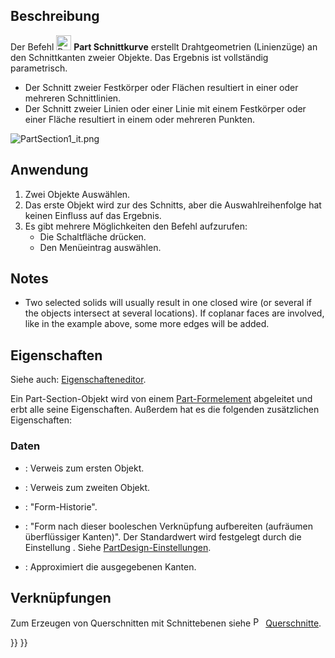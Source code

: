 <languages/>

{{Docnav/de
|[[Part_Sweep/de |Austragung]]
|[[Part_CrossSections/de |Querschnitte]]
|[[Part_Workbench/de |Part]]
|IconL=Part_Sweep.svg
|IconR=Part_CrossSections.svg
|IconC=Workbench_Part.svg
}}

{{GuiCommand/de
|Name=Part Section
|Name/de=Part Schnittkurve
|MenuLocation=Formteil → Schnittkurve
|Workbenches=[[Part_Workbench/de|Part]]
|SeeAlso=[[Part_CrossSections/de|Part Querschnitte]]
}}

<span id="Description"></span>
==Beschreibung== 

Der Befehl [[Image:Part_Section.svg|24px|link=]] '''Part Schnittkurve''' erstellt Drahtgeometrien (Linienzüge) an den Schnittkanten zweier Objekte. Das Ergebnis ist vollständig parametrisch.

* Der Schnitt zweier Festkörper oder Flächen resultiert in einer oder mehreren Schnittlinien.
* Der Schnitt zweier Linien oder einer Linie mit einem Festkörper oder einer Fläche resultiert in einem oder mehreren Punkten.

[[Image:PartSection1_it.png]]
{{Caption|Ein Würfel mit einem Zylinder geschnitten}}

<span id="Usage"></span>
==Anwendung==

<div class="mw-translate-fuzzy">
# Zwei Objekte Auswählen.
# Das erste Objekt wird zur {{PropertyData/de|Basis}} des Schnitts, aber die Auswahlreihenfolge hat keinen Einfluss auf das Ergebnis.
# Es gibt mehrere Möglichkeiten den Befehl aufzurufen:
#* Die Schaltfläche {{Button|[[Image:Part_Section.svg|16px|link=]] [[Part_Section/de|Schnittkurve]]}} drücken.
#* Den Menüeintrag {{MenuCommand|Part → [[Image:Part_Section.svg|16px|link=]] Schnittkurve}} auswählen.
</div>

<div lang="en" dir="ltr" class="mw-content-ltr">
==Notes==
</div>

<div lang="en" dir="ltr" class="mw-content-ltr">
* Two selected solids will usually result in one closed wire (or several if the objects intersect at several locations). If coplanar faces are involved, like in the example above, some more edges will be added.
</div>

<span id="Properties"></span>
==Eigenschaften==

Siehe auch: [[Property_editor/de|Eigenschafteneditor]].

Ein Part-Section-Objekt wird von einem [[Part_Feature/de|Part-Formelement]] abgeleitet und erbt alle seine Eigenschaften. Außerdem hat es die folgenden zusätzlichen Eigenschaften:

<span id="Data"></span>
===Daten===

{{Properties_Title/de|Basis}}

* {{PropertyData/de|Base|Link}}: Verweis zum ersten Objekt.
* {{PropertyData/de|Tool|Link}}: Verweis zum zweiten Objekt.

{{Properties_Title|Boolean}}

* {{PropertyData/de|History|ShapeHistory|hidden}}: "Form-Historie".
* {{PropertyData/de|Refine|Bool}}: "Form nach dieser booleschen Verknüpfung aufbereiten (aufräumen überflüssiger Kanten)". Der Standardwert wird festgelegt durch die Einstellung {{MenuCommand|Modell nach skizzenbasierter Operation automatisch aufbereiten}}. Siehe [[PartDesign_Preferences/de#General|PartDesign-Einstellungen]].

{{Properties_Title|Section}}

* {{PropertyData/de|Approximation|Bool}}: Approximiert die ausgegebenen Kanten.

<span id="Links"></span>
==Verknüpfungen==

Zum Erzeugen von Querschnitten mit Schnittebenen siehe [[Image:Part_CrossSections.svg|16px|link=Part_CrossSections]] [[Part_CrossSections/de|Querschnitte]].


{{Docnav/de
|[[Part_Sweep/de |Austragung]]
|[[Part_CrossSections/de |Querschnitte]]
|[[Part_Workbench/de |Part]]
|IconL=Part_Sweep.svg
|IconR=Part_CrossSections.svg
|IconC=Workbench_Part.svg
}}

{{Part Tools navi{{#translation:}}}}
{{Userdocnavi{{#translation:}}}}
{{clear}}